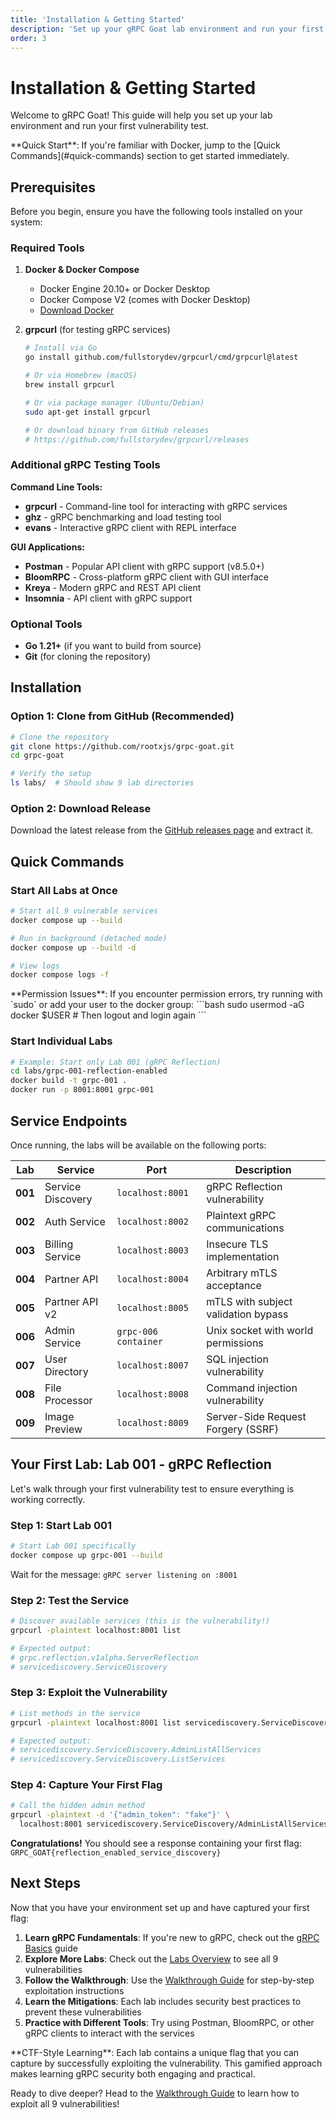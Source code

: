 ```yaml
---
title: 'Installation & Getting Started'
description: 'Set up your gRPC Goat lab environment and run your first vulnerability test'
order: 3
---
```



# Installation & Getting Started

Welcome to gRPC Goat! This guide will help you set up your lab environment and run your first vulnerability test.

<Aside type="tip">
**Quick Start**: If you're familiar with Docker, jump to the [Quick Commands](#quick-commands) section to get started immediately.
</Aside>

## Prerequisites

Before you begin, ensure you have the following tools installed on your system:

### Required Tools

1. **Docker & Docker Compose**
   - Docker Engine 20.10+ or Docker Desktop
   - Docker Compose V2 (comes with Docker Desktop)
   - [Download Docker](https://docs.docker.com/get-docker/)

2. **grpcurl** (for testing gRPC services)
   ```bash
   # Install via Go
   go install github.com/fullstorydev/grpcurl/cmd/grpcurl@latest

   # Or via Homebrew (macOS)
   brew install grpcurl

   # Or via package manager (Ubuntu/Debian)
   sudo apt-get install grpcurl

   # Or download binary from GitHub releases
   # https://github.com/fullstorydev/grpcurl/releases
   ```

### Additional gRPC Testing Tools

**Command Line Tools:**
- **grpcurl** - Command-line tool for interacting with gRPC services
- **ghz** - gRPC benchmarking and load testing tool
- **evans** - Interactive gRPC client with REPL interface

**GUI Applications:**
- **Postman** - Popular API client with gRPC support (v8.5.0+)
- **BloomRPC** - Cross-platform gRPC client with GUI interface
- **Kreya** - Modern gRPC and REST API client
- **Insomnia** - API client with gRPC support

### Optional Tools

- **Go 1.21+** (if you want to build from source)
- **Git** (for cloning the repository)

## Installation

### Option 1: Clone from GitHub (Recommended)

```bash
# Clone the repository
git clone https://github.com/rootxjs/grpc-goat.git
cd grpc-goat

# Verify the setup
ls labs/  # Should show 9 lab directories
```

### Option 2: Download Release

Download the latest release from the [GitHub releases page](https://github.com/rootxjs/grpc-goat/releases) and extract it.

## Quick Commands

### Start All Labs at Once

```bash
# Start all 9 vulnerable services
docker compose up --build

# Run in background (detached mode)
docker compose up --build -d

# View logs
docker compose logs -f
```

<Aside type="caution">
**Permission Issues**: If you encounter permission errors, try running with `sudo` or add your user to the docker group:
```bash
sudo usermod -aG docker $USER
# Then logout and login again
```
</Aside>

### Start Individual Labs

```bash
# Example: Start only Lab 001 (gRPC Reflection)
cd labs/grpc-001-reflection-enabled
docker build -t grpc-001 .
docker run -p 8001:8001 grpc-001
```

## Service Endpoints

Once running, the labs will be available on the following ports:

| Lab | Service | Port | Description |
|-----|---------|------|-------------|
| **001** | Service Discovery | `localhost:8001` | gRPC Reflection vulnerability |
| **002** | Auth Service | `localhost:8002` | Plaintext gRPC communications |
| **003** | Billing Service | `localhost:8003` | Insecure TLS implementation |
| **004** | Partner API | `localhost:8004` | Arbitrary mTLS acceptance |
| **005** | Partner API v2 | `localhost:8005` | mTLS with subject validation bypass |
| **006** | Admin Service | `grpc-006 container` | Unix socket with world permissions |
| **007** | User Directory | `localhost:8007` | SQL injection vulnerability |
| **008** | File Processor | `localhost:8008` | Command injection vulnerability |
| **009** | Image Preview | `localhost:8009` | Server-Side Request Forgery (SSRF) |

## Your First Lab: Lab 001 - gRPC Reflection

Let's walk through your first vulnerability test to ensure everything is working correctly.

### Step 1: Start Lab 001

```bash
# Start Lab 001 specifically
docker compose up grpc-001 --build
```

Wait for the message: `gRPC server listening on :8001`

### Step 2: Test the Service

```bash
# Discover available services (this is the vulnerability!)
grpcurl -plaintext localhost:8001 list

# Expected output:
# grpc.reflection.v1alpha.ServerReflection
# servicediscovery.ServiceDiscovery
```

### Step 3: Exploit the Vulnerability

```bash
# List methods in the service
grpcurl -plaintext localhost:8001 list servicediscovery.ServiceDiscovery

# Expected output:
# servicediscovery.ServiceDiscovery.AdminListAllServices
# servicediscovery.ServiceDiscovery.ListServices
```

### Step 4: Capture Your First Flag

```bash
# Call the hidden admin method
grpcurl -plaintext -d '{"admin_token": "fake"}' \
  localhost:8001 servicediscovery.ServiceDiscovery/AdminListAllServices
```

**Congratulations!** You should see a response containing your first flag: `GRPC_GOAT{reflection_enabled_service_discovery}`

## Next Steps

Now that you have your environment set up and have captured your first flag:

1. **Learn gRPC Fundamentals**: If you're new to gRPC, check out the [gRPC Basics](/docs/grpc_goat_docs/grpc-basics) guide
2. **Explore More Labs**: Check out the [Labs Overview](/docs/grpc_goat_docs/labs) to see all 9 vulnerabilities
3. **Follow the Walkthrough**: Use the [Walkthrough Guide](/docs/grpc_goat_docs/walkthrough) for step-by-step exploitation instructions
4. **Learn the Mitigations**: Each lab includes security best practices to prevent these vulnerabilities
5. **Practice with Different Tools**: Try using Postman, BloomRPC, or other gRPC clients to interact with the services

<Aside type="note">
**CTF-Style Learning**: Each lab contains a unique flag that you can capture by successfully exploiting the vulnerability. This gamified approach makes learning gRPC security both engaging and practical.
</Aside>

Ready to dive deeper? Head to the [Walkthrough Guide](/docs/grpc_goat_docs/walkthrough) to learn how to exploit all 9 vulnerabilities!

